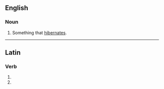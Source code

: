 ==English==

===Noun===
{{en-noun}}

# Something that [[hibernate]]s.

----

==Latin==

===Verb===
{{la-verb-form|hībernātor}}

# {{conjugation of|hiberno|hībernō|2|s|fut|pass|imp|lang=la}}
# {{conjugation of|hiberno|hībernō|3|s|fut|pass|imp|lang=la}}